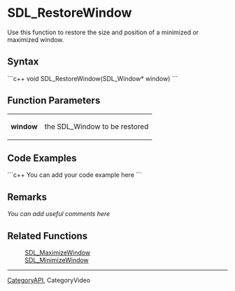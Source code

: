 <!-- pragma section-numbers off -->
<!-- pragma disable-camelcase -->

= SDL_RestoreWindow =
Use this function to restore the size and position of a minimized or maximized window.


== Syntax ==
```c++
void SDL_RestoreWindow(SDL_Window* window)
```

== Function Parameters ==
{|
|'''window''' 
|the SDL_Window to be restored 
|}

== Code Examples ==
```c++
You can add your code example here
```

== Remarks ==
''You can add useful comments here''

== Related Functions ==
: [[SDL_MaximizeWindow]]
: [[SDL_MinimizeWindow]]

----
[[CategoryAPI]], CategoryVideo

